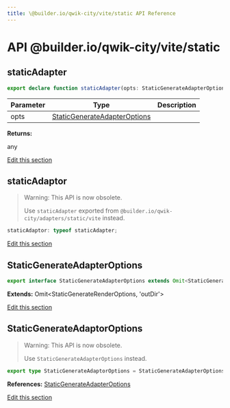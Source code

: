 ```yaml
---
title: \@builder.io/qwik-city/vite/static API Reference
---
```


# **API** @builder.io/qwik-city/vite/static

<h2 id="staticadapter" data-kind="function" data-kind-label="F"><a aria-hidden="true" tabindex="-1" href="#staticadapter"><span class="icon icon-link"></span></a>staticAdapter </h2>

```typescript
export declare function staticAdapter(opts: StaticGenerateAdapterOptions): any;
```

| Parameter | Type                                                          | Description |
| --------- | ------------------------------------------------------------- | ----------- |
| opts      | [StaticGenerateAdapterOptions](#staticgenerateadapteroptions) |             |

**Returns:**

any

<p class="api-edit"><a href="https://github.com/BuilderIO/qwik/tree/main/packages/qwik-city/adapters/static/vite/index.ts" target="_blanks">Edit this section</a></p>

<h2 id="staticadaptor" data-kind="variable" data-kind-label="V"><a aria-hidden="true" tabindex="-1" href="#staticadaptor"><span class="icon icon-link"></span></a>staticAdaptor </h2>

> Warning: This API is now obsolete.
>
> Use `staticAdapter` exported from `@builder.io/qwik-city/adapters/static/vite` instead.

```typescript
staticAdaptor: typeof staticAdapter;
```

<p class="api-edit"><a href="https://github.com/BuilderIO/qwik/tree/main/packages/qwik-city/adapters/static/vite/index.ts" target="_blanks">Edit this section</a></p>

<h2 id="staticgenerateadapteroptions" data-kind="interface" data-kind-label="I"><a aria-hidden="true" tabindex="-1" href="#staticgenerateadapteroptions"><span class="icon icon-link"></span></a>StaticGenerateAdapterOptions </h2>

```typescript
export interface StaticGenerateAdapterOptions extends Omit<StaticGenerateRenderOptions, 'outDir'>
```

**Extends:** Omit&lt;StaticGenerateRenderOptions, 'outDir'&gt;

<p class="api-edit"><a href="https://github.com/BuilderIO/qwik/tree/main/packages/qwik-city/adapters/static/vite/index.ts" target="_blanks">Edit this section</a></p>

<h2 id="staticgenerateadaptoroptions" data-kind="type-alias" data-kind-label="T"><a aria-hidden="true" tabindex="-1" href="#staticgenerateadaptoroptions"><span class="icon icon-link"></span></a>StaticGenerateAdaptorOptions </h2>

> Warning: This API is now obsolete.
>
> Use `StaticGenerateAdapterOptions` instead.

```typescript
export type StaticGenerateAdaptorOptions = StaticGenerateAdapterOptions;
```

**References:** [StaticGenerateAdapterOptions](#staticgenerateadapteroptions)

<p class="api-edit"><a href="https://github.com/BuilderIO/qwik/tree/main/packages/qwik-city/adapters/static/vite/index.ts" target="_blanks">Edit this section</a></p>
